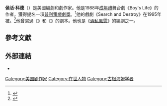 {{noteTA
|T=zh-hk:侯活·科德; zh-tw:霍華德·科德; zh-cn:霍华德·科德;
|G1=Show
|G2=TV
|1=zh-hk:合法侵入; zh-tw:合法入侵; zh-cn:合法入侵;
|2=zh-hk:侯活·科德; zh-tw:霍華德·科德; zh-cn:霍华德·科德;
|3=zh-hk:侯活; zh-tw:霍華德; zh-cn:霍华德;
}}
{{distinguish2|[[霍華德·卡特|霍華德·卡特]]}}
{{Infobox writer
| birth_name        = Howard Korder
| image       =  
| imagesize   =  
| caption     =  
| pseudonym   =
| birth_date   = 
| birth_place  = 
| death_date   = 
| death_place  = 
| occupation  = 作家
| nationality = 美國{{flagicon|US}}
| period      = 20世紀
| genre       =
| subject     = 
| movement    =
| influences  =
| influenced  =
| signature   =
| website = 
}}
'''侯活·科德'''（{{lang-en|'''Howard Korder'''}}）是美國編劇和劇作家。他是1988年[[成年禮|成年禮]]舞台劇《Boy's Life》的作者，獲得提名一項[[普利策戲劇獎|普利策戲劇獎]]。<ref>{{Cite web |url = http://www.pulitzer.org/prize-winners-by-year/1988 |title = 1988 Pulitzer Prizes |publisher = The Pulitzer Prizes |language = en |accessdate = 2017-04-08 |archive-date = 2020-07-26 |archive-url = https://web.archive.org/web/20200726235034/https://www.pulitzer.org/prize-winners-by-year/1988 |dead-url = no }}</ref>他的戲劇《Search and Destroy》在1995年被{{link-en|搜尋並毀滅|Search and Destroy (1995 film)|改編成電影}}。<ref>{{Cite web |url = https://www.ibdb.com/broadway-production/search-and-destroy-4664 |title = Search and Destroy |publisher = Internet Broadway Database |language = en |accessdate = 2017-04-08 |archive-date = 2018-05-12 |archive-url = https://web.archive.org/web/20180512172401/http://www.ibdb.com/broadway-production/search-and-destroy-4664 |dead-url = no }}</ref>他曾寫過《{{link-en|蘭德的激情|The Passion of Ayn Rand (film)}}》和《{{link-en|合法侵入|Lakeview Terrace}}》的劇本。他也是《[[酒私風雲|酒私風雲]]》的編劇之一。

==參考文獻==
{{Reflist}}

== 外部連結 ==
* {{IMDb name|id=0466122|name=Howard Korder}}

{{DEFAULTSORT:Korder, Howard}}
[[Category:美国剧作家|Category:美国剧作家]]
[[Category:在世人物|Category:在世人物]]
[[Category:古根海姆学者|Category:古根海姆学者]]